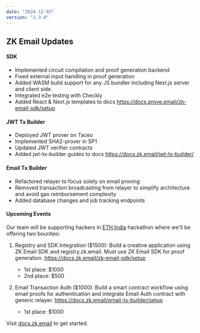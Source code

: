 ```yaml
---
date: "2024-12-03"
version: "1.3.0"
---
```


## ZK Email Updates

#### SDK
- Implemented circuit compilation and proof generation backend
- Fixed external input handling in proof generation
- Added WASM build support for any JS bundler including Next.js server and client side.
- Integrated e2e testing with Checkly
- Added React & Next.js templates to docs https://docs.prove.email/zk-email-sdk/setup

#### JWT Tx Builder
- Deployed JWT prover on Taceo
- Implemented SHA2-prover in SP1
- Updated JWT verifier contracts
- Added jwt-tx-builder guides to docs https://docs.zk.email/jwt-tx-builder/

#### Email Tx Builder
- Refactored relayer to focus solely on email proving
- Removed transaction broadcasting from relayer to simplify architecture and avoid gas reimbursement complexity
- Added database changes and job tracking endpoints

#### Upcoming Events
Our team will be supporting hackers in [ETH India](https://ethindia2024.devfolio.co/) hackathon where we'll be offering two bounties:

1. Registry and SDK Integration ($1500): Build a creative application using ZK Email SDK and registry.zk.email. Must use ZK Email SDK for proof generation. https://docs.zk.email/zk-email-sdk/setup
    - 1st place: $1000
    - 2nd place: $500

2. Email Transaction Auth ($1000): Build a smart contract workflow using email proofs for authentication and integrate Email Auth contract with generic relayer. https://docs.zk.email/email-tx-builder/setup
    - 1st place: $1000

Visit [docs.zk.email](https://docs.zk.email) to get started.